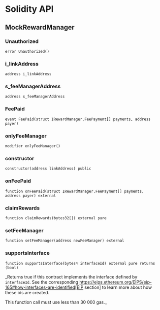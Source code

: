 # Solidity API

## MockRewardManager

### Unauthorized

```solidity
error Unauthorized()
```

### i_linkAddress

```solidity
address i_linkAddress
```

### s_feeManagerAddress

```solidity
address s_feeManagerAddress
```

### FeePaid

```solidity
event FeePaid(struct IRewardManager.FeePayment[] payments, address payer)
```

### onlyFeeManager

```solidity
modifier onlyFeeManager()
```

### constructor

```solidity
constructor(address linkAddress) public
```

### onFeePaid

```solidity
function onFeePaid(struct IRewardManager.FeePayment[] payments, address payer) external
```

### claimRewards

```solidity
function claimRewards(bytes32[]) external pure
```

### setFeeManager

```solidity
function setFeeManager(address newFeeManager) external
```

### supportsInterface

```solidity
function supportsInterface(bytes4 interfaceId) external pure returns (bool)
```

\_Returns true if this contract implements the interface defined by
`interfaceId`. See the corresponding
https://eips.ethereum.org/EIPS/eip-165#how-interfaces-are-identified[EIP
section] to learn more about how these ids are created.

This function call must use less than 30 000 gas.\_
